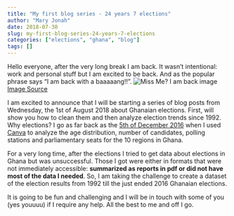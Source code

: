 ```yaml
---
title: "My first blog series - 24 years 7 elections"
author: "Mary Jonah"
date: 2018-07-30
slug: my-first-blog-series-24-years-7-elections
categories: ["elections", "ghana", "blog"]
tags: []
---
```


Hello everyone, after the very long break I am back. It wasn't intentional: work and personal stuff but I am excited to be back. And as the popular phrase says "I am back with a baaaaang!!".
![Miss Me? I am back image](https://media.makeameme.org/created/i-am-back-5a60e1.jpg)[Image Source](https://media.makeameme.org/created/i-am-back-5a60e1.jpg)


I am excited to announce that I will be starting a series of blog posts from Wednesday, the 1st of August 2018 about Ghanaian elections. First, will show you how to clean them and then analyze election trends since 1992. Why elections? I go as far back as the [5th of December 2016](https://www.facebook.com/photo.php?fbid=10205676670115670&set=pb.1822191015.-2207520000.1532946480.&type=3&theater) when I used [Canva](https://www.canva.com) to analyze the age distribution, number of candidates, polling stations and parliamentary seats for the 10 regions in Ghana.

For a very long time, after the elections I tried to get data about elections in Ghana but was unsuccessful. Those I got were either in formats that were not immediately accessible: **summarized as reports in pdf or did not have most of the data I needed**. So, I am taking the challenge to create a dataset of the election results from 1992 till the just ended 2016 Ghanaian elections.

It is going to be fun and challenging and I will be in touch with some of you (yes youuuu) if I require any help.
All the best to me and off I go. 
